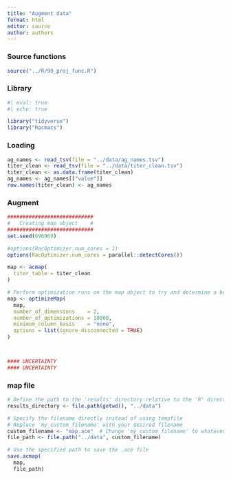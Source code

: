 ```yaml
---
title: "Augment data"
format: html
editor: source
author: authors
---
```


### Source functions

```r
source("../R/99_proj_func.R")
```

### Library

```r
#| eval: true
#| echo: true

library("tidyverse")
library("Racmacs")
```

### Loading

```r

ag_names <- read_tsv(file = "../data/ag_names.tsv")
titer_clean <- read_tsv(file = "../data/titer_clean.tsv")
titer_clean <- as.data.frame(titer_clean)
ag_names <- ag_names[["value"]]
row.names(titer_clean) <- ag_names

```


### Augment

```r
############################
#   Creating map object    #
############################
set.seed(696969)

#options(RacOptimizer.num_cores = 1)
options(RacOptimizer.num_cores = parallel::detectCores())

map <- acmap(
  titer_table = titer_clean
)

# Perform optimization runs on the map object to try and determine a best map
map <- optimizeMap(
  map,
  number_of_dimensions    = 2,
  number_of_optimizations = 10000,
  minimum_column_basis    = "none",
  options = list(ignore_disconnected = TRUE)
)



#### UNCERTAINTY
#### UNCERTAINTY

```


### map file

```r

# Define the path to the 'results' directory relative to the 'R' directory
results_directory <- file.path(getwd(), "../data")

# Specify the filename directly instead of using tempfile
# Replace 'my_custom_filename' with your desired filename
custom_filename <- "map.ace"  # Change 'my_custom_filename' to whatever you want
file_path <- file.path("../data", custom_filename)

# Use the specified path to save the .ace file
save.acmap(
  map,
  file_path)

```
